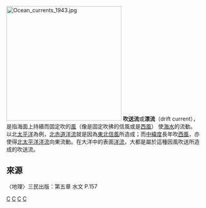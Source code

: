 [[File:Ocean_currents_1943.jpg|300px]]
'''吹送流'''或'''漂流'''（drift current），是指海面上持續而固定吹的[[風|風]]（像是固定吹拂的信風或是[[西風|西風]]） 使[[海水|海水]]的流動。以北[[太平洋|太平洋]]為例，[[北赤道洋流|北赤道洋流]]就是因為[[東北信風|東北信風]]所造成；而[[中緯度|中緯度]]長年吹[[西風|西風]]，亦使得[[北太平洋洋流|北太平洋洋流]]向東流動。在大洋中的表面[[洋流|洋流]]，大都是屬於這種因風吹送所造成的吹送流。

==來源==
〈地理〉三民出版：第五章 水文
P.157
{{海洋小作品}}

[[Category:海洋學|C]]
[[Category:水文學|C]] 
[[Category:地理學|C]]
[[Category:洋流|C]]